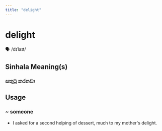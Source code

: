 ```yaml
---
title: "delight"
---
```


# delight

🗣️ /dɪˈlaɪt/

## Sinhala Meaning(s)

### සතුටු කරනවා

## Usage

### ~ someone

- I asked for a second helping of dessert, much to my mother's delight.

